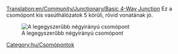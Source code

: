 [[Translation:en/Community/Junctionary/Basic 4-Way Junction]]
{{hu/Csomópontmenü}}
Ez a csomópont kis vasúthálózatok 5 körüli, rövid vonatának jó.

[[File:en/Basic4.png|none|frame|A legegyszerűbb négyirányú csomópont]]

{{hu/Csomópontok tulajdonságai|Olcsó|0|0|0|1|0|0|1|1|0|0|0||Lerobbant vonat a teljes csomópontot megállítja..|
*Csak egy vonatot tud egyszerre kezelni (Kivéve, ha [[hu/Manual/Jelzők#Útvonaljelzők|útvonaljelzőt]] használsz).
*Visszahathat. 
}}

[[Category:hu/Csomópontok]]
